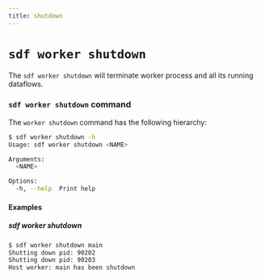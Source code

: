 ```yaml
---
title: shutdown
---
```


# `sdf worker shutdown`

The `sdf worker shutdown` will terminate worker process and all its running dataflows.


### `sdf worker shutdown` command

The `worker shutdown` command has the following hierarchy:

```bash copy="fl"
$ sdf worker shutdown -h
Usage: sdf worker shutdown <NAME>

Arguments:
  <NAME>  

Options:
  -h, --help  Print help
```

#### Examples

##### sdf worker shutdown

```bash copy="fl"
$ sdf worker shutdown main
Shutting down pid: 90202
Shutting down pid: 90203
Host worker: main has been shutdown
```
